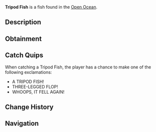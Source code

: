 {{FishInfobox
|image          = Tripod Fish.png
|rarity         = Mythical
|sea            = Second Sea
|location       = [[Open Ocean]]
|sublocation    = 
|sources        = Fishing Rod
|radar_location = 
|prog_speed     = -65
|xp             = 1300
|weather        = Clear
|time           = Day
|season         = Winter
|bait           = Sapphire Krill
|base_weight    = 220
|base_value     = 2600
|weight_range   = 130
|base_chance    = 15
|base_resil     = 22
}}
'''Tripod Fish''' is a {{Rarity|Mythical}} fish found in the [[Open Ocean]].

== Description ==
{{Description|A metallic black fish with absurdly long blue fins, tripping over itself like a clumsy tripod.|Bestiary Entry}}

== Obtainment ==
{{Description|It stumbles where the depths grow cold.|Bestiary Hint}}
{{Fish Availability|
Apex Fish Hunt/Apex Leviathan
Open Ocean
Open Ocean/Sea Leviathan
|top_rods      = 
Free Spirit Rod\33896.7\58951.29;
Great Rod of Oscar\33658.12\69327;
Astralhook Rod\32185.33\68750.66;
Frostfire Rod\30949.9\29085.7;
Steady Rod\30232.57\26196.62;
Magma Rod\26299.37\26538.44;
Carrot Rod\28573.73\63439.96;
Fang of the Eclipse\28416.11\63359.36;
Verdant Shear Rod\25352.16\62392.69;
Brick Built Rod\17940.65\50479.52;
Nocturnal Rod\7575.9\35824.45;
Long Rod\14328.21\37218.87;
Trident Rod\24440.67\41477.98;
Blazebringer Rod\23863.07\54112.06;
Seraphic Rod\16906.55\37461.14;
Ethereal Prism Rod\16781\37838.84;
No-Life Rod\16538.66\35278.84;
Challenger's Rod\15858.97\34212.09;
Rod Of The Forgotten Fang\15573.73\34397.94;
Rod Of The Exalted One\15382.51\34508.53;
Rod Of The Depths\14954.35\32706.83;
Depthseeker Rod\14751.89\30611.98;
Volcanic Rod\14497.45\30823.69;
Avalanche Rod\14454.27\29889.88;
Zeus Rod\14333.41\30474.92
|recommended   = Free Spirit Rod
}}

== Catch Quips ==
When catching a Tripod Fish, the player has a chance to make one of the following exclamations:
* A TRIPOD FISH!
* THREE-LEGGED FLOP!
* WHOOPS, IT FELL AGAIN!

== Change History ==
{{Change History|{{subst:Current Version}}}}

== Navigation ==
{{Fish Navbox|Open Ocean}}